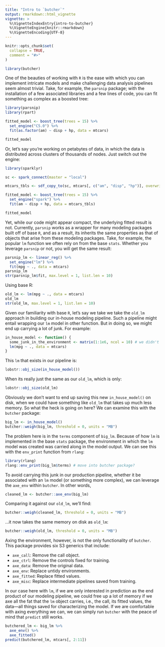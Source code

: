 ```yaml
---
title: "Intro to `butcher`"
output: rmarkdown::html_vignette
vignette: >
  %\VignetteIndexEntry{intro-to-butcher}
  %\VignetteEngine{knitr::rmarkdown}
  %\VignetteEncoding{UTF-8}
---
```


```r
knitr::opts_chunk$set(
  collapse = TRUE,
  comment = "#>"
)
```

```r
library(butcher)
```

One of the beauties of working with `R` is the ease with which you can implement intricate models and make challenging data analysis pipelines seem almost trivial. Take, for example, the `parsnip` package; with the installation of a few associated libraries and a few lines of code, you can fit something as complex as a boosted tree:  

```r
library(parsnip)
library(rpart)

fitted_model <- boost_tree(trees = 15) %>%
  set_engine("C5.0") %>%
  fit(as.factor(am) ~ disp + hp, data = mtcars)

fitted_model
```

Or, let’s say you’re working on petabytes of data, in which the data is distributed across clusters of thousands of nodes. Just switch out the engine: 

```r
library(sparklyr)

sc <- spark_connect(master = "local")

mtcars_tbls <- sdf_copy_to(sc, mtcars[, c("am", "disp", "hp")], overwrite = TRUE)

fitted_model <- boost_tree(trees = 15) %>%
  set_engine("spark") %>%
  fit(am ~ disp + hp, data = mtcars_tbls)

fitted_model
```

Yet, while our code might appear compact, the underlying fitted result is not. Currently, `parsnip` works as a wrapper for many modeling packages built off of base `R`, and as a result, its inherits the same properties as that of objects that arise from these modeling packages. Take, for example, the popular `lm` function we often rely on from the base `stats`. Whether you leverage `parsnip` or not, you will get the same result:

```r
parsnip_lm <- linear_reg() %>% 
  set_engine("lm") %>% 
  fit(mpg ~ ., data = mtcars) 
parsnip_lm
str(parsnip_lm$fit, max.level = 1, list.len = 10)
```

Using base R:

```r
old_lm <- lm(mpg ~ ., data = mtcars) 
old_lm
str(old_lm, max.level = 1, list.len = 10)
```

Given our familiarity with base `R`, let's say we take we take the `old_lm` approach in building our in-house modeling pipeline. Such a pipeline might entail wrapping our `lm` model in other function. But in doing so, we might end up carrying a lot of junk. For example: 

```r
in_house_model <- function() {
  some_junk_in_the_environment <- matrix(1:1e6, ncol = 10) # we didn't know about
  lm(mpg ~ ., data = mtcars) 
}
```

This `lm` that exists in our pipeline is: 

```r
lobstr::obj_size(in_house_model())
```

When its really just the same as our `old_lm`, which is only: 

```r
lobstr::obj_size(old_lm)
```

Obviously we don't want to end up saving this new `in_house_model()` on disk, when we could have something like `old_lm` that takes up much less memory. So what the heck is going on here? We can examine this with the `butcher` package: 

```r
big_lm <- in_house_model()
butcher::weigh(big_lm, threshold = 0, units = "MB")
```

The problem here is in the `terms` component of `big_lm`. Because of how `lm` is implemented in the base `stats` package, the environment in which the `lm` model was created was carried along in the model output. We can see this with the `env_print` function from `rlang`:  

```r
library(rlang)
rlang::env_print(big_lm$terms) # move into butcher package? 
```

To avoid carrying this junk in our production pipeline, whether it be associated with an `lm` model (or something more complex), we can leverage the `axe_env` within `butcher`. In other words, 

```r
cleaned_lm <- butcher::axe_env(big_lm)
```

Comparing it against our `old_lm`, we'll find:

```r
butcher::weigh(cleaned_lm, threshold = 0, units = "MB")
```

...it now takes the same memory on disk as `old_lm`:

```r
butcher::weigh(old_lm, threshold = 0, units = "MB")
```

Axing the environment, however, is not the only functionality of `butcher`. This package provides six S3 generics that include: 

- `axe_call`: Remove the call object. 
- `axe_ctrl`: Remove the controls fixed for training.
- `axe_data`: Remove the original data.
- `axe_env`: Replace untidy environments. 
- `axe_fitted`: Replace fitted values.
- `axe_misc`: Replace intermediate pipelines saved from training.

In our case here with `lm`, if we are only interested in prediction as the end product of our modeling pipeline, we could free up a lot of memory if we axe all the fat that the `lm` object carries, i.e., the call, its fitted values, the data---all things saved for characterizing the model. If we are comfortable with axing everything we can, we can simply run `butcher` with the peace of mind that `predict` still works.

```r
butchered_lm <- big_lm %>%
  axe_env() %>% 
  axe_fitted()
predict(butchered_lm, mtcars[, 2:11])
```

